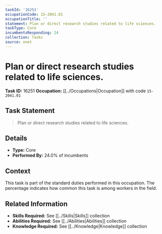 ```yaml
---
taskId: '16251'
occupationCode: 15-2041.01
occupationTitle: ''
statement: Plan or direct research studies related to life sciences.
taskType: Core
incumbentsResponding: 24
collection: Tasks
source: onet
---
```

# Plan or direct research studies related to life sciences.

**Task ID:** 16251
**Occupation:** [[../Occupations|Occupation]] with code `15-2041.01`

## Task Statement

> Plan or direct research studies related to life sciences.

## Details

- **Type:** Core
- **Performed By:** 24.0% of incumbents

## Context

This task is part of the standard duties performed in this occupation. The percentage indicates how common this task is among workers in the field.

## Related Information

- **Skills Required:** See [[../Skills|Skills]] collection
- **Abilities Required:** See [[../Abilities|Abilities]] collection
- **Knowledge Required:** See [[../Knowledge|Knowledge]] collection
